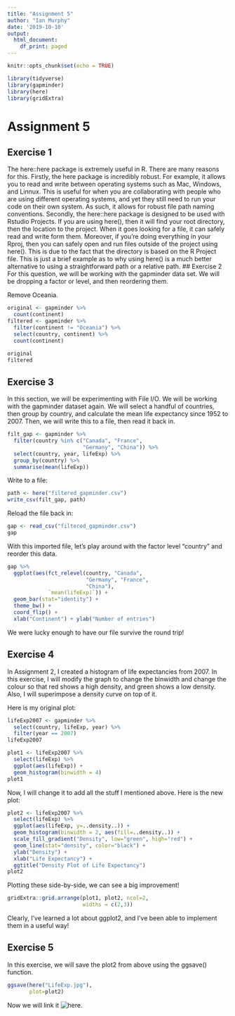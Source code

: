 ```yaml
---
title: "Assignment 5"
author: "Ian Murphy"
date: '2019-10-10'
output:
  html_document:
    df_print: paged
---
```


```r
knitr::opts_chunk$set(echo = TRUE)
```
```r
library(tidyverse)
library(gapminder)
library(here)
library(gridExtra)
```


# Assignment 5

## Exercise 1
The here::here package is extremely useful in R. There are many reasons for this. Firstly, the here package is incredibly robust. For example, it allows you to read and write between operating systems such as Mac, Windows, and Linnux. This is useful for when you are collaborating with people who are using different operating systems, and yet they still need to run your code on their own system. As such, it allows for robust file path naming conventions. Secondly, the here::here package is designed to be used with Rstudio Projects. If you are using here(), then it will find your root directory, then the location to the project. When it goes looking for a file, it can safely read and write form them. Moreover, if you're doing everything in your Rproj, then you can safely open and run files outside of the project using here(). This is due to the fact that the directory is based on the R Project file. This is just a brief example as to why using here() is a much better alternative to using a straightforward path or a relative path. 
## Exercise 2
For this question, we will be working with the gapminder data set. We will be dropping a factor or level, and then reordering them.

Remove Oceania.
```r
original <- gapminder %>% 
  count(continent)
filtered <- gapminder %>% 
  filter(continent != "Oceania") %>% 
  select(country, continent) %>% 
  count(continent)

original
filtered
```

## Exercise 3
In this section, we will be experimenting with File I/O. We will be working with the gapminder dataset again. We will select a handful of countries, then group by country, and calculate the mean life expectancy since 1952 to 2007. Then, we will write this to a file, then read it back in.

```r
filt_gap <- gapminder %>% 
  filter(country %in% c("Canada", "France",
                        "Germany", "China")) %>%
  select(country, year, lifeExp) %>% 
  group_by(country) %>% 
  summarise(mean(lifeExp))
```
Write to a file:

```r
path <- here("filtered_gapminder.csv")
write_csv(filt_gap, path)
```

Reload the file back in:
```r
gap <- read_csv("filtered_gapminder.csv")
gap
```

With this imported file, let's play around with the factor level "country" and reorder this data.

```r
gap %>%
  ggplot(aes(fct_relevel(country, "Canada",
                         "Germany", "France",
                         "China"),
             `mean(lifeExp)`)) +
  geom_bar(stat="identity") +
  theme_bw() +
  coord_flip() +
  xlab("Continent") + ylab("Number of entries") 
```

We were lucky enough to have our file survive the round trip! 

## Exercise 4
In Assignment 2, I created a histogram of life expectancies from 2007. In this exercise, I will modify the graph to change the binwidth and change the colour so that red shows a high density, and green shows a low density. Also, I will superimpose a density curve on top of it.

Here is my original plot:
```r
lifeExp2007 <- gapminder %>%
  select(country, lifeExp, year) %>%
  filter(year == 2007)
lifeExp2007

plot1 <- lifeExp2007 %>%
  select(lifeExp) %>%
  ggplot(aes(lifeExp)) +
  geom_histogram(binwidth = 4)
plot1
```

Now, I will change it to add all the stuff I mentioned above. Here is the new plot:
```r
plot2 <- lifeExp2007 %>%
  select(lifeExp) %>%
  ggplot(aes(lifeExp, y=..density..)) +
  geom_histogram(binwidth = 2, aes(fill=..density..)) +
  scale_fill_gradient("Density", low="green", high="red") +
  geom_line(stat="density", color="black") +
  ylab("Density") +
  xlab("Life Expectancy") +
  ggtitle("Density Plot of Life Expectancy")
plot2
```


Plotting these side-by-side, we can see a big improvement!
```r
gridExtra::grid.arrange(plot1, plot2, ncol=2,
                        widths = c(2,3))
```
Clearly, I've learned a lot about ggplot2, and I've been able to implement them in a useful way!

## Exercise 5
In this exercise, we will save the plot2 from above using the ggsave() function.

```r
ggsave(here("LifeExp.jpg"),
       plot=plot2)
```

Now we will link it ![here.]("/figure-html/LifeExp.jpg")



